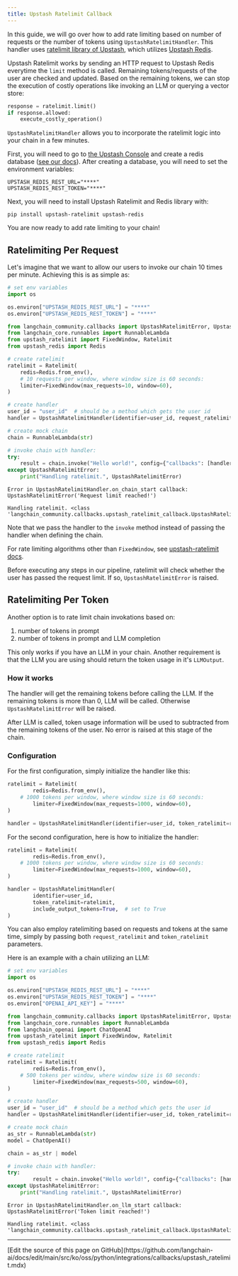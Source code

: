```yaml
---
title: Upstash Ratelimit Callback
---
```


In this guide, we will go over how to add rate limiting based on number of requests or the number of tokens using `UpstashRatelimitHandler`. This handler uses [ratelimit library of Upstash](https://github.com/upstash/ratelimit-py/), which utilizes [Upstash Redis](https://upstash.com/docs/redis/overall/getstarted).

Upstash Ratelimit works by sending an HTTP request to Upstash Redis everytime the `limit` method is called. Remaining tokens/requests of the user are checked and updated. Based on the remaining tokens, we can stop the execution of costly operations like invoking an LLM or querying a vector store:

```py
response = ratelimit.limit()
if response.allowed:
    execute_costly_operation()
```

`UpstashRatelimitHandler` allows you to incorporate the ratelimit logic into your chain in a few minutes.

First, you will need to go to [the Upstash Console](https://console.upstash.com/login) and create a redis database ([see our docs](https://upstash.com/docs/redis/overall/getstarted)). After creating a database, you will need to set the environment variables:

```
UPSTASH_REDIS_REST_URL="****"
UPSTASH_REDIS_REST_TOKEN="****"
```

Next, you will need to install Upstash Ratelimit and Redis library with:

```
pip install upstash-ratelimit upstash-redis
```

You are now ready to add rate limiting to your chain!

## Ratelimiting Per Request

Let's imagine that we want to allow our users to invoke our chain 10 times per minute. Achieving this is as simple as:

```python
# set env variables
import os

os.environ["UPSTASH_REDIS_REST_URL"] = "****"
os.environ["UPSTASH_REDIS_REST_TOKEN"] = "****"

from langchain_community.callbacks import UpstashRatelimitError, UpstashRatelimitHandler
from langchain_core.runnables import RunnableLambda
from upstash_ratelimit import FixedWindow, Ratelimit
from upstash_redis import Redis

# create ratelimit
ratelimit = Ratelimit(
    redis=Redis.from_env(),
    # 10 requests per window, where window size is 60 seconds:
    limiter=FixedWindow(max_requests=10, window=60),
)

# create handler
user_id = "user_id"  # should be a method which gets the user id
handler = UpstashRatelimitHandler(identifier=user_id, request_ratelimit=ratelimit)

# create mock chain
chain = RunnableLambda(str)

# invoke chain with handler:
try:
    result = chain.invoke("Hello world!", config={"callbacks": [handler]})
except UpstashRatelimitError:
    print("Handling ratelimit.", UpstashRatelimitError)
```

```output
Error in UpstashRatelimitHandler.on_chain_start callback: UpstashRatelimitError('Request limit reached!')
```
```output
Handling ratelimit. <class 'langchain_community.callbacks.upstash_ratelimit_callback.UpstashRatelimitError'>
```

Note that we pass the handler to the `invoke` method instead of passing the handler when defining the chain.

For rate limiting algorithms other than `FixedWindow`, see [upstash-ratelimit docs](https://github.com/upstash/ratelimit-py?tab=readme-ov-file#ratelimiting-algorithms).

Before executing any steps in our pipeline, ratelimit will check whether the user has passed the request limit. If so, `UpstashRatelimitError` is raised.

## Ratelimiting Per Token

Another option is to rate limit chain invokations based on:

1. number of tokens in prompt
2. number of tokens in prompt and LLM completion

This only works if you have an LLM in your chain. Another requirement is that the LLM you are using should return the token usage in it's `LLMOutput`.

### How it works

The handler will get the remaining tokens before calling the LLM. If the remaining tokens is more than 0, LLM will be called. Otherwise `UpstashRatelimitError` will be raised.

After LLM is called, token usage information will be used to subtracted from the remaining tokens of the user. No error is raised at this stage of the chain.

### Configuration

For the first configuration, simply initialize the handler like this:

```python
ratelimit = Ratelimit(
        redis=Redis.from_env(),
    # 1000 tokens per window, where window size is 60 seconds:
        limiter=FixedWindow(max_requests=1000, window=60),
)

handler = UpstashRatelimitHandler(identifier=user_id, token_ratelimit=ratelimit)
```

For the second configuration, here is how to initialize the handler:

```python
ratelimit = Ratelimit(
        redis=Redis.from_env(),
    # 1000 tokens per window, where window size is 60 seconds:
        limiter=FixedWindow(max_requests=1000, window=60),
)

handler = UpstashRatelimitHandler(
        identifier=user_id,
        token_ratelimit=ratelimit,
        include_output_tokens=True,  # set to True
)
```

You can also employ ratelimiting based on requests and tokens at the same time, simply by passing both `request_ratelimit` and `token_ratelimit` parameters.

Here is an example with a chain utilizing an LLM:

```python
# set env variables
import os

os.environ["UPSTASH_REDIS_REST_URL"] = "****"
os.environ["UPSTASH_REDIS_REST_TOKEN"] = "****"
os.environ["OPENAI_API_KEY"] = "****"

from langchain_community.callbacks import UpstashRatelimitError, UpstashRatelimitHandler
from langchain_core.runnables import RunnableLambda
from langchain_openai import ChatOpenAI
from upstash_ratelimit import FixedWindow, Ratelimit
from upstash_redis import Redis

# create ratelimit
ratelimit = Ratelimit(
        redis=Redis.from_env(),
    # 500 tokens per window, where window size is 60 seconds:
        limiter=FixedWindow(max_requests=500, window=60),
)

# create handler
user_id = "user_id"  # should be a method which gets the user id
handler = UpstashRatelimitHandler(identifier=user_id, token_ratelimit=ratelimit)

# create mock chain
as_str = RunnableLambda(str)
model = ChatOpenAI()

chain = as_str | model

# invoke chain with handler:
try:
        result = chain.invoke("Hello world!", config={"callbacks": [handler]})
except UpstashRatelimitError:
    print("Handling ratelimit.", UpstashRatelimitError)
```

```output
Error in UpstashRatelimitHandler.on_llm_start callback: UpstashRatelimitError('Token limit reached!')
```
```output
Handling ratelimit. <class 'langchain_community.callbacks.upstash_ratelimit_callback.UpstashRatelimitError'>
```

---

<Callout icon="pen-to-square" iconType="regular">
  [Edit the source of this page on GitHub](https://github.com/langchain-ai/docs/edit/main/src/ko/oss/python/integrations/callbacks/upstash_ratelimit.mdx)
</Callout>
